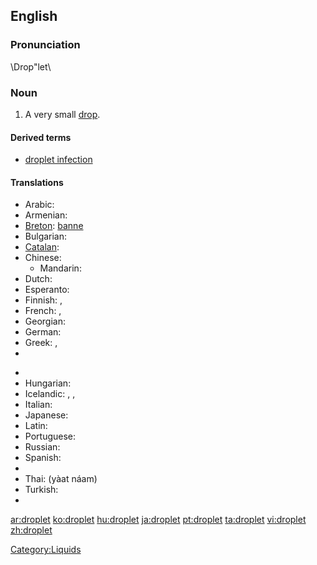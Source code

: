 ==English==
{{wikipedia}}

===Pronunciation===
\Drop"let\

===Noun===
{{en-noun}}

# A very small [[drop]].

====Derived terms====
* [[droplet infection]]

====Translations====
{{trans-top|very small drop}}
* Arabic: {{t|ar|قطيرة|f|tr=quṭáira}}
* Armenian: {{t|hy|փոքր կաթիլ|tr=pok'r kat'il}}
* [[Breton]]: [[banne]] {{m}}
* Bulgarian: {{t|bg|капчица|f|sc=Cyrl}}
* [[Catalan]]: {{t-|ca|goteta|f}}
* Chinese:
** Mandarin: {{t|cmn|小滴|tr=xiǎodī|sc=Hani}}
* Dutch: {{t-|nl|druppeltje|n}}
* Esperanto: {{t|eo|guteto|xs=Esperanto}}
* Finnish: {{t+|fi|tippa}}, {{t+|fi|pisara}}
* French: {{t+|fr|gouttelette|f}}, {{t+|fr|goutte|f}}
* Georgian: {{t-|ka|წვეთი|tr=ts‘vet‘i|sc=Geor|xs=Georgian}}
* German: {{t+|de|Tröpfchen|n}}
* Greek: {{t+|el|σταγονίδιο|n|tr=stagonídio}}, {{t|el|σταλίτσα|f|tr=stalítsa}}
* {{trreq|Hebrew}}
{{trans-mid}}
* {{trreq|Hindi}}
* Hungarian: {{t-|hu|cseppecske}}
* Icelandic: {{t+|is|dropi|m}},  {{t|is|smádropi|m}},  {{t|is|smádropi|m}}
* Italian: {{t-|it|gocciolina|f}}
* Japanese: {{t|ja|小滴}}
* Latin: {{t|la|guttula|f}}
* Portuguese: {{t|pt|gotinha}}
* Russian: {{t|ru|капелька|f|tr=kápel’ka}}
* Spanish: {{t|es|gotita|f}}
* {{trreq|Swedish}}
* Thai: {{Thai|[[หยาดน้ำ]]}} (yàat náam)
* Turkish: {{t+|tr|damlacık}}
* {{trreq|Vietnamese}}
{{trans-bottom}}

[[Category:Liquids]]

[[ar:droplet]]
[[ko:droplet]]
[[hu:droplet]]
[[ja:droplet]]
[[pt:droplet]]
[[ta:droplet]]
[[vi:droplet]]
[[zh:droplet]]